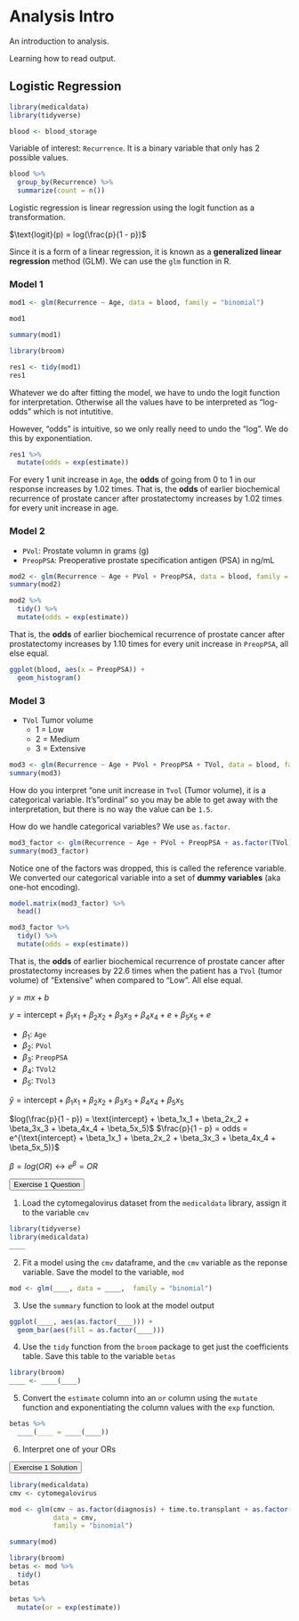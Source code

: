 
# Analysis Intro

An introduction to analysis.

Learning how to read output.

## Logistic Regression

```r
library(medicaldata)
library(tidyverse)
```

```r
blood <- blood_storage
```


Variable of interest: `Recurrence`. It is a binary variable that only has 2 possible values.

```r
blood %>%
  group_by(Recurrence) %>%
  summarize(count = n())
```

Logistic regression is linear regression using the logit function as a transformation.

$\text{logit}(p) = log(\frac{p}{1 - p})$

Since it is a form of a linear regression, it is known as a **generalized linear regression** method (GLM).
We can use the `glm` function in R.

### Model 1

```r
mod1 <- glm(Recurrence ~ Age, data = blood, family = "binomial")
```

```r
mod1
```

```r
summary(mod1)
```

```r
library(broom)
```

```r
res1 <- tidy(mod1)
res1
```

Whatever we do after fitting the model, we have to undo the logit function for interpretation.
Otherwise all the values have to be interpreted as "log-odds" which is not intutitive.

However, "odds" is intuitive, so we only really need to undo the "log".
We do this by exponentiation.

```r
res1 %>%
  mutate(odds = exp(estimate))
```

For every 1 unit increase in `Age`, the **odds** of going from 0 to 1 in our response increases by 1.02 times.
That is, the **odds** of earlier biochemical recurrence of prostate cancer after prostatectomy increases by 1.02 times for every unit increase in age.

### Model 2

- `PVol`: Prostate volumn in grams (g)
- `PreopPSA`: Preoperative prostate specification antigen (PSA) in ng/mL

```r
mod2 <- glm(Recurrence ~ Age + PVol + PreopPSA, data = blood, family = "binomial")
summary(mod2)
```

```r
mod2 %>%
  tidy() %>%
  mutate(odds = exp(estimate))
```

That is, the **odds** of earlier biochemical recurrence of prostate cancer after prostatectomy increases by 1.10 times for every unit increase in `PreopPSA`, all else equal.

```r
ggplot(blood, aes(x = PreopPSA)) +
  geom_histogram()
```

### Model 3


- `TVol` Tumor volume
  - 1 = Low
  - 2 = Medium
  - 3 = Extensive

```r
mod3 <- glm(Recurrence ~ Age + PVol + PreopPSA + TVol, data = blood, family = "binomial")
summary(mod3)
```

How do you interpret "one unit increase in `Tvol` (Tumor volume), it is a categorical variable.
It's "ordinal" so you may be able to get away with the interpretation,
but there is no way the value can be `1.5`.

How do we handle categorical variables? We use `as.factor`.

```r
mod3_factor <- glm(Recurrence ~ Age + PVol + PreopPSA + as.factor(TVol), data = blood, family = "binomial")
summary(mod3_factor)
```

Notice one of the factors was dropped, this is called the reference variable.
We converted our categorical variable into a set of **dummy variables** (aka one-hot encoding).

```r
model.matrix(mod3_factor) %>%
  head()
```

```r
mod3_factor %>%
  tidy() %>%
  mutate(odds = exp(estimate))
```

That is, the **odds** of earlier biochemical recurrence of prostate cancer after prostatectomy increases by 22.6 times when the patient has a `TVol` (tumor volume) of "Extensive" when compared to "Low".
All else equal.

$y = mx + b$

$y = \text{intercept} + \beta_1x_1 + \beta_2x_2 + \beta_3x_3 + \beta_4x_4 + e + \beta_5x_5 + e$

- $\beta_1$: `Age`
- $\beta_2$: `PVol`
- $\beta_3$: `PreopPSA`
- $\beta_4$: `TVol2`
- $\beta_5$: `TVol3`

$\hat{y} = \text{intercept} + \beta_1x_1 + \beta_2x_2 + \beta_3x_3 + \beta_4x_4 + \beta_5x_5$

$log(\frac{p}{1 - p}) = \text{intercept} + \beta_1x_1 + \beta_2x_2 + \beta_3x_3 + \beta_4x_4 + \beta_5x_5)$
$\frac{p}{1 - p} = odds = e^{\text{intercept} + \beta_1x_1 + \beta_2x_2 + \beta_3x_3 + \beta_4x_4 + \beta_5x_5)}$

$\beta = log(OR) \leftrightarrow e^{\beta} = OR$


<button class="accordion" id="question">Exercise 1 Question</button>
:::{.panel-question}
1. Load the cytomegalovirus dataset from the `medicaldata` library,
assign it to the variable `cmv`

```r
library(tidyverse)
library(medicaldata)
____
```

2. Fit a model using the `cmv` dataframe, and the `cmv` variable as the reponse variable.
Save the model to the variable, `mod`

```r
mod <- glm(____, data = ____,  family = "binomial")
```

3. Use the `summary` function to look at the model output

```r
ggplot(____, aes(as.factor(____))) +
  geom_bar(aes(fill = as.factor(____)))
```

4. Use the `tidy` function from the `broom` package to get just the coefficients table.
Save this table to the variable `betas`

```r
library(broom)
____ <- ____(____)
```

5. Convert the `estimate` column into an `or` column using the `mutate` function and exponentiating the column values with the `exp` function.

```r
betas %>%
  ____(____ = ____(____))
```

6. Interpret one of your ORs
:::

<button class="accordion" id="solution">Exercise 1 Solution</button>
:::{.panel-solution}
```r
library(medicaldata)
cmv <- cytomegalovirus

mod <- glm(cmv ~ as.factor(diagnosis) + time.to.transplant + as.factor(recipient.cmv) + as.factor(donor.cmv),
           data = cmv,
           family = "binomial")

summary(mod)

library(broom)
betas <- mod %>%
  tidy()
betas

betas %>%
  mutate(or = exp(estimate))
```
:::
